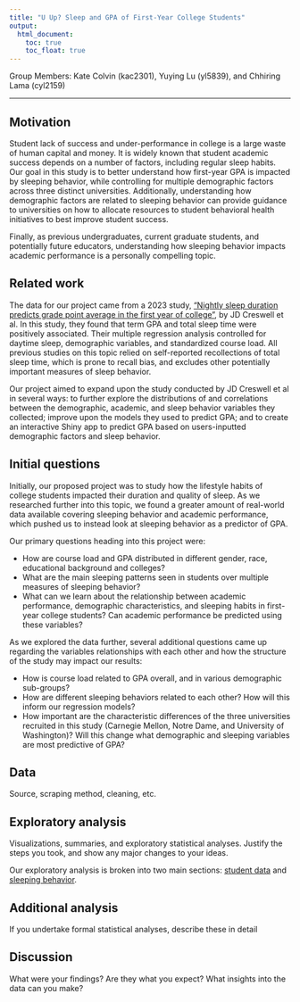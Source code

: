 ```yaml
---
title: "U Up? Sleep and GPA of First-Year College Students"
output: 
  html_document:
    toc: true
    toc_float: true
---
```


Group Members: Kate Colvin (kac2301), Yuying Lu (yl5839), and Chhiring Lama (cyl2159)

--- 

## Motivation

Student lack of success and under-performance in college is a large waste of human capital and money. It is widely known that student academic success depends on a number of factors, including regular sleep habits. Our goal in this study is to better understand how first-year GPA is impacted by sleeping behavior, while controlling for multiple demographic factors across three distinct universities. Additionally, understanding how demographic factors are related to sleeping behavior can provide guidance to universities on how to allocate resources to student behavioral health initiatives to best improve student success. 

Finally, as previous undergraduates, current graduate students, and potentially future educators, understanding how sleeping behavior impacts academic performance is a personally compelling topic. 

## Related work

The data for our project came from a 2023 study, ["Nightly sleep duration predicts grade point average in the first year of college" ](https://www.pnas.org/doi/10.1073/pnas.2209123120), by JD Creswell et al. In this study, they found that term GPA and total sleep time were positively associated. Their multiple regression analysis controlled for daytime sleep, demographic variables, and standardized course load. All previous studies on this topic relied on self-reported recollections of total sleep time, which is prone to recall bias, and excludes other potentially important measures of sleep behavior. 

Our project aimed to expand upon the study conducted by JD Creswell et al in several ways: to further explore the distributions of and correlations between the demographic, academic, and sleep behavior variables they collected; improve upon the models they used to predict GPA; and to create an interactive Shiny app to predict GPA based on users-inputted demographic factors and sleep behavior. 

## Initial questions

Initially, our proposed project was to study how the lifestyle habits of college students impacted their duration and quality of sleep. As we researched further into this topic, we found a greater amount of real-world data available covering sleeping behavior and academic performance, which pushed us to instead look at sleeping behavior as a predictor of GPA. 

Our primary questions heading into this project were: 

* How are course load and GPA distributed in different gender, race, educational background and colleges?
* What are the main sleeping patterns seen in students over multiple measures of sleeping behavior? 
* What can we learn about the relationship between academic performance, demographic characteristics, and sleeping habits in first-year college students? Can academic performance be predicted using these variables?

As we explored the data further, several additional questions came up regarding the variables relationships with each other and how the structure of the study may impact our results: 

* How is course load related to GPA overall, and in various demographic sub-groups?
* How are different sleeping behaviors related to each other? How will this inform our regression models? 
* How important are the characteristic differences of the three universities recruited in this study (Carnegie Mellon, Notre Dame, and University of Washington)? Will this change what demographic and sleeping variables are most predictive of GPA?

## Data
Source, scraping method, cleaning, etc.

## Exploratory analysis
Visualizations, summaries, and exploratory statistical analyses. Justify the steps you took, and show any major changes to your ideas.

Our exploratory analysis is broken into two main sections: [student data](students.html) and [sleeping behavior](sleep_metrics.html). 


## Additional analysis
If you undertake formal statistical analyses, describe these in detail

## Discussion 
What were your findings? Are they what you expect? What insights into the data can you make?

